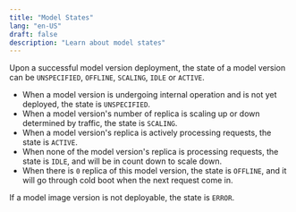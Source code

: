 ```yaml
---
title: "Model States"
lang: "en-US"
draft: false
description: "Learn about model states"
---
```


Upon a successful model version deployment, the state of a model version can be `UNSPECIFIED`, `OFFLINE`, `SCALING`, `IDLE` or `ACTIVE`.

- When a model version is undergoing internal operation and is not yet deployed, the state is `UNSPECIFIED`.
- When a model version's number of replica is scaling up or down determined by traffic, the state is `SCALING`.
- When a model version's replica is actively processing requests, the state is `ACTIVE`.
- When none of the model version's replica is processing requests, the state is `IDLE`, and will be in count down to scale down.
- When there is `0` replica of this model version, the state is `OFFLINE`, and it will go through cold boot when the next request come in.

If a model image version is not deployable, the state is `ERROR`.
